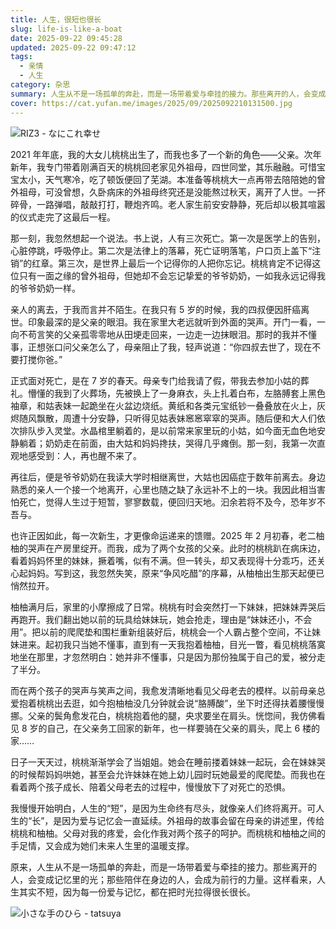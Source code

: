 ```yaml
---
title: 人生，很短也很长
slug: life-is-like-a-boat
date: 2025-09-22 09:45:28
updated: 2025-09-22 09:47:12
tags:
  - 亲情
  - 人生
category: 杂思
summary: 人生从不是一场孤单的奔赴，而是一场带着爱与牵挂的接力。那些离开的人，会变成记忆里的光；那些陪伴在身边的人，会成为前行的力量。
cover: https://cat.yufan.me/images/2025/09/2025092210131500.jpg
---
```


![RIZ3 - なにこれ幸せ](https://cat.yufan.me/images/2025/09/2025092210143100.jpg)

<MusicPlayer netease={4931189} />

2021 年年底，我的大女儿桃桃出生了，而我也多了一个新的角色——父亲。次年新年，我专门带着刚满百天的桃桃回老家见外祖母，四世同堂，其乐融融。可惜宝宝太小，天气寒冷，吃了顿饭便回了芜湖。本准备等桃桃大一点再带去陪陪她的曾外祖母，可没曾想，久卧病床的外祖母终究还是没能熬过秋天，离开了人世。一抔碎骨，一路弹唱，敲敲打打，鞭炮齐鸣。老人家生前安安静静，死后却以极其喧嚣的仪式走完了这最后一程。

那一刻，我忽然想起一个说法。书上说，人有三次死亡。第一次是医学上的告别，心脏停跳，呼吸停止。第二次是法律上的落幕，死亡证明落笔，户口页上盖下“注销”的红章。第三次，是世界上最后一个记得你的人把你忘记。桃桃肯定不记得这位只有一面之缘的曾外祖母，但她却不会忘记挚爱的爷爷奶奶，一如我永远记得我的爷爷奶奶一样。

亲人的离去，于我而言并不陌生。在我只有 5 岁的时候，我的四叔便因肝癌离世。印象最深的是父亲的眼泪。我在家里大老远就听到外面的哭声。开门一看，一向不苟言笑的父亲孤零零地从田埂走回来，一边走一边抹眼泪。那时的我并不懂事，正想张口问父亲怎么了，母亲阻止了我，轻声说道：“你四叔去世了，现在不要打搅你爸。”

正式面对死亡，是在 7 岁的春天。母亲专门给我请了假，带我去参加小姑的葬礼。懵懂的我到了火葬场，先被换上了一身麻衣，头上扎着白布，左胳膊套上黑色袖章，和姑表妹一起跪坐在火盆边烧纸。黄纸和各类元宝纸钞一叠叠放在火上，灰烬随风飘散，周遭十分安静，只听得见姑表妹窸窸窣窣的哭声。随后便和大人们依次排队步入灵堂。水晶棺里躺着的，是以前常来家里玩的小姑，如今面无血色地安静躺着；奶奶走在前面，由大姑和妈妈搀扶，哭得几乎瘫倒。那一刻，我第一次直观地感受到：人，再也醒不来了。

再往后，便是爷爷奶奶在我读大学时相继离世，大姑也因癌症于数年前离去。身边熟悉的亲人一个接一个地离开，心里也随之缺了永远补不上的一块。我因此相当害怕死亡，觉得人生过于短暂，寥寥数载，便回归天地。汩余若将不及今，恐年岁不吾与。

也许正因如此，每一次新生，才更像命运递来的馈赠。2025 年 2 月初春，老二柚柚的哭声在产房里绽开。而我，成为了两个女孩的父亲。此时的桃桃趴在病床边，看着妈妈怀里的妹妹，撅着嘴，似有不满。但一转头，却又表现得十分乖巧，还关心起妈妈。写到这，我忽然失笑，原来“争风吃醋”的序幕，从柚柚出生那天起便已悄然拉开。

柚柚满月后，家里的小摩擦成了日常。桃桃有时会突然打一下妹妹，把妹妹弄哭后再跑开。我们翻出她以前的玩具给妹妹玩，她会抢走，理由是“妹妹还小，不会用”。把以前的爬爬垫和围栏重新组装好后，桃桃会一个人霸占整个空间，不让妹妹进来。起初我只当她不懂事，直到有一天我抱着柚柚，目光一瞥，看见桃桃落寞地坐在那里，才忽然明白：她并非不懂事，只是因为那份独属于自己的爱，被分走了半分。

而在两个孩子的哭声与笑声之间，我愈发清晰地看见父母老去的模样。以前母亲总爱抱着桃桃出去逛，如今抱柚柚没几分钟就会说“胳膊酸”，坐下时还得扶着腰慢慢挪。父亲的鬓角愈发花白，桃桃抱着他的腿，央求要坐在肩头。恍惚间，我仿佛看见 8 岁的自己，在父亲务工回家的新年，也一样要骑在父亲的肩头，爬上 6 楼的家……

日子一天天过，桃桃渐渐学会了当姐姐。她会在睡前搂着妹妹一起玩，会在妹妹哭的时候帮妈妈哄她，甚至会允许妹妹在她上幼儿园时玩她最爱的爬爬垫。而我也在看着两个孩子成长、陪着父母老去的过程中，慢慢放下了对死亡的恐惧。

我慢慢开始明白，人生的“短”，是因为生命终有尽头，就像亲人们终将离开。可人生的“长”，是因为爱与记忆会一直延续。外祖母的故事会留在母亲的讲述里，传给桃桃和柚柚。父母对我的疼爱，会化作我对两个孩子的呵护。而桃桃和柚柚之间的手足情，又会成为她们未来人生里的温暖支撑。

原来，人生从不是一场孤单的奔赴，而是一场带着爱与牵挂的接力。那些离开的人，会变成记忆里的光；那些陪伴在身边的人，会成为前行的力量。这样看来，人生其实不短，因为每一份爱与记忆，都在把时光拉得很长很长。

![小さな手のひら - tatsuya](https://cat.yufan.me/images/2025/09/2025092210115900.jpg)
